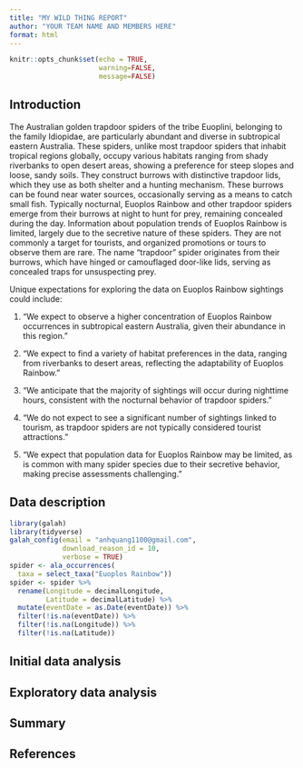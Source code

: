 ```yaml
---
title: "MY WILD THING REPORT"
author: "YOUR TEAM NAME AND MEMBERS HERE"
format: html
---
```


```r
knitr::opts_chunk$set(echo = TRUE, 
                      warning=FALSE, 
                      message=FALSE)
```  
  

## Introduction

<!-- 
1. For your assigned Australian wild thing, read all you can about it, and write a paragraph describing it's key features, such as it's habitat, usual active time, whether numbers are increasing or declining, and even things like, if it is common for tourists to travel to see them, or there are special spotting promotions occurring as is happening [this month for the platypus](https://platypus.asn.au/report-a-sighting/). The write five unique expectations on what you might find when you explore the data, for example: 
<br><br>"We expect to see the occurrences only in the summer months."
<br>"We expect to find the most occurrences near the coast."
<br>"We expect to observe declining numbers since 1994."
<br><br> Be as specific as reasonably possible for your wild thing!
-->

The Australian golden trapdoor spiders of the tribe Euoplini, belonging to the family Idiopidae, are particularly abundant and diverse in subtropical eastern Australia. These spiders, unlike most trapdoor spiders that inhabit tropical regions globally, occupy various habitats ranging from shady riverbanks to open desert areas, showing a preference for steep slopes and loose, sandy soils. They construct burrows with distinctive trapdoor lids, which they use as both shelter and a hunting mechanism. These burrows can be found near water sources, occasionally serving as a means to catch small fish. Typically nocturnal, Euoplos Rainbow and other trapdoor spiders emerge from their burrows at night to hunt for prey, remaining concealed during the day. Information about population trends of Euoplos Rainbow is limited, largely due to the secretive nature of these spiders. They are not commonly a target for tourists, and organized promotions or tours to observe them are rare. The name "trapdoor" spider originates from their burrows, which have hinged or camouflaged door-like lids, serving as concealed traps for unsuspecting prey. 

Unique expectations for exploring the data on Euoplos Rainbow sightings could include:

1. "We expect to observe a higher concentration of Euoplos Rainbow occurrences in subtropical eastern Australia, given their abundance in this region."
   
2. "We expect to find a variety of habitat preferences in the data, ranging from riverbanks to desert areas, reflecting the adaptability of Euoplos Rainbow."

3. "We anticipate that the majority of sightings will occur during nighttime hours, consistent with the nocturnal behavior of trapdoor spiders."

4. "We do not expect to see a significant number of sightings linked to tourism, as trapdoor spiders are not typically considered tourist attractions."

5. "We expect that population data for Euoplos Rainbow may be limited, as is common with many spider species due to their secretive behavior, making precise assessments challenging."

## Data description

<!--
2. Download all the occurrence records from the Atlas of Living Australia, ideally scripted using the `atlas_occurrences()` function from the `galah` package. Make sure you include date, time, collector identification details. Save this into a `data-raw` folder in your repo.
-->

```r
library(galah)
library(tidyverse)
galah_config(email = "anhquang1100@gmail.com",
             download_reason_id = 10, 
             verbose = TRUE)
spider <- ala_occurrences(
  taxa = select_taxa("Euoplos Rainbow"))
spider <- spider %>% 
  rename(Longitude = decimalLongitude,
         Latitude = decimalLatitude) %>%
  mutate(eventDate = as.Date(eventDate)) %>%
  filter(!is.na(eventDate)) %>%
  filter(!is.na(Longitude)) %>%
  filter(!is.na(Latitude))
```

## Initial data analysis

<!--
3. Perform a data quality check, and then go ahead and clean the data, saving only the wild sightings. Save the resulting data in a `data` folder as an `WILD_THING_COMMON_NAME.rda` file, so that any special variable types are clearly available. (Replace `WILD_THING_COMMON_NAME` with lower case common name of your assigned wild thing.) *Note:* Some are museum or historical records or live in an animal sanctuary or zoo, which do not truly capture their wild behaviour. Downloading the event information (`galah_select(group = "event")`) can help identify wild sightings.

Weather data pre-processing here too.
-->

## Exploratory data analysis

<!--
4. Make plots of the data to check each of your expectations, and report what you learn. *Note:* This might also be a place where visual inference methods *may* be useful to determine if what is seen agrees or disputes what you expected. 

Weather data exploration here too.
-->

## Summary 

## References
